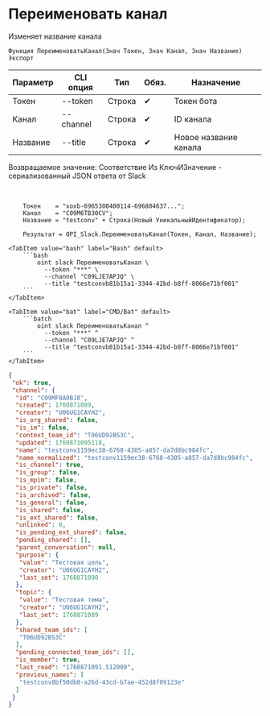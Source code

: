 ﻿---
sidebar_position: 13
description: Переименовать канал и другие функции для работы с Slack в Открытом пакете интеграций - бесплатной open-source библиотеке интеграций для 1С:Предприятие 8, OneScript и CLI
keywords: [1C, 1С, 1С:Предприятие, 1С:Предприятие 8.3, API, Интеграция, Сервисы, Обмен, OneScript, CLI, Slack]
---


# Переименовать канал
 Изменяет название канала



`Функция ПереименоватьКанал(Знач Токен, Знач Канал, Знач Название) Экспорт`

  | Параметр | CLI опция | Тип | Обяз. | Назначение |
  |-|-|-|-|-|
  | Токен | --token | Строка | &#x2714; | Токен бота |
  | Канал | --channel | Строка | &#x2714; | ID канала |
  | Название | --title | Строка | &#x2714; | Новое название канала |

  
  Возвращаемое значение:   Соответствие Из КлючИЗначение - сериализованный JSON ответа от Slack

<br/>



```bsl title="Пример использования для 1С:Предприятие/OneScript"
    Токен    = "xoxb-6965308400114-696804637...";
    Канал    = "C09M6TB30CV";
    Название = "testconv" + Строка(Новый УникальныйИдентификатор);

    Результат = OPI_Slack.ПереименоватьКанал(Токен, Канал, Название);
```
    

 <Tabs>
  
    <TabItem value="bash" label="Bash" default>
        ```bash
            oint slack ПереименоватьКанал \
              --token "***" \
              --channel "C09LJE7APJQ" \
              --title "testconvb81b15a1-3344-42bd-b8ff-8066e71bf001"
        ```
    </TabItem>
  
    <TabItem value="bat" label="CMD/Bat" default>
        ```batch
            oint slack ПереименоватьКанал ^
              --token "***" ^
              --channel "C09LJE7APJQ" ^
              --title "testconvb81b15a1-3344-42bd-b8ff-8066e71bf001"
        ```
    </TabItem>
</Tabs>


```json title="Результат"
{
 "ok": true,
 "channel": {
  "id": "C09MF8A0BJ8",
  "created": 1760871089,
  "creator": "U06UG1CAYH2",
  "is_org_shared": false,
  "is_im": false,
  "context_team_id": "T06UD92BS3C",
  "updated": 1760871095118,
  "name": "testconv1159ec38-6768-4305-a857-da7d8bc984fc",
  "name_normalized": "testconv1159ec38-6768-4305-a857-da7d8bc984fc",
  "is_channel": true,
  "is_group": false,
  "is_mpim": false,
  "is_private": false,
  "is_archived": false,
  "is_general": false,
  "is_shared": false,
  "is_ext_shared": false,
  "unlinked": 0,
  "is_pending_ext_shared": false,
  "pending_shared": [],
  "parent_conversation": null,
  "purpose": {
   "value": "Тестовая цель",
   "creator": "U06UG1CAYH2",
   "last_set": 1760871090
  },
  "topic": {
   "value": "Тестовая тема",
   "creator": "U06UG1CAYH2",
   "last_set": 1760871089
  },
  "shared_team_ids": [
   "T06UD92BS3C"
  ],
  "pending_connected_team_ids": [],
  "is_member": true,
  "last_read": "1760871091.512009",
  "previous_names": [
   "testconv8bf50db0-a26d-43cd-b7ae-452d8f09123e"
  ]
 }
}
```
